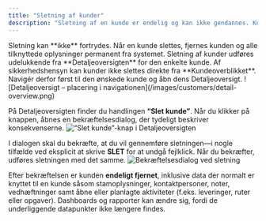 ```yaml
---
title: "Sletning af kunder"
description: "Sletning af en kunde er endelig og kan ikke gendannes. Kunden og alle relaterede data fjernes permanent."
---
```


<Warning>
    Sletning kan **ikke** fortrydes. Når en kunde slettes, fjernes kunden og alle tilknyttede oplysninger permanent fra systemet.
</Warning>
Sletning af kunder udføres udelukkende fra **Detaljeoversigten** for den enkelte kunde. Af sikkerhedshensyn kan kunder ikke slettes direkte fra **Kundeoverblikket**. Navigér derfor først til den ønskede kunde og åbn dens Detaljeoversigt.
![Detaljeoversigt – placering i navigationen](/images/customers/detail-overview.png)

På Detaljeoversigten finder du handlingen **“Slet kunde”**. Når du klikker på knappen, åbnes en bekræftelsesdialog, der tydeligt beskriver konsekvenserne.
![“Slet kunde”-knap i Detaljeoversigten](/images/customers/delete-button.png)

I dialogen skal du bekræfte, at du vil gennemføre sletningen—i nogle tilfælde ved eksplicit at skrive **SLET** for at undgå fejlklick. Når du bekræfter, udføres sletningen med det samme.
![Bekræftelsesdialog ved sletning](/images/customers/delete-confirm-modal.png)

Efter bekræftelsen er kunden **endeligt fjernet**, inklusive data der normalt er knyttet til en kunde såsom stamoplysninger, kontaktpersoner, noter, vedhæftninger samt åbne eller planlagte aktiviteter (f.eks. leveringer, ruter eller opgaver). Dashboards og rapporter kan ændre sig, fordi de underliggende datapunkter ikke længere findes.